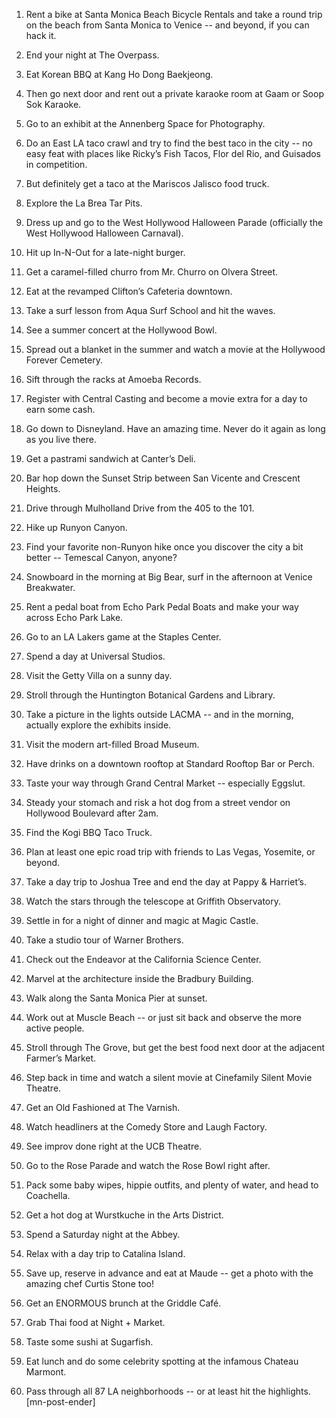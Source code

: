 

1. Rent a bike at Santa Monica Beach Bicycle Rentals and take a round trip on the beach from Santa Monica to Venice -- and beyond, if you can hack it.

2. End your night at The Overpass.

3. Eat Korean BBQ at Kang Ho Dong Baekjeong.

4. Then go next door and rent out a private karaoke room at Gaam or Soop Sok Karaoke.

5. Go to an exhibit at the Annenberg Space for Photography.

6. Do an East LA taco crawl and try to find the best taco in the city -- no easy feat with places like Ricky’s Fish Tacos, Flor del Rio, and Guisados in competition.

7. But definitely get a taco at the Mariscos Jalisco food truck.

8. Explore the La Brea Tar Pits.

9. Dress up and go to the West Hollywood Halloween Parade (officially the West Hollywood Halloween Carnaval).

10. Hit up In-N-Out for a late-night burger.

11. Get a caramel-filled churro from Mr. Churro on Olvera Street.

12. Eat at the revamped Clifton’s Cafeteria downtown.

13. Take a surf lesson from Aqua Surf School and hit the waves.

14. See a summer concert at the Hollywood Bowl.

15. Spread out a blanket in the summer and watch a movie at the Hollywood Forever Cemetery.

16. Sift through the racks at Amoeba Records.

17. Register with Central Casting and become a movie extra for a day to earn some cash.

18. Go down to Disneyland. Have an amazing time. Never do it again as long as you live there.

19. Get a pastrami sandwich at Canter’s Deli.

20. Bar hop down the Sunset Strip between San Vicente and Crescent Heights.

21. Drive through Mulholland Drive from the 405 to the 101.

22. Hike up Runyon Canyon.

23. Find your favorite non-Runyon hike once you discover the city a bit better -- Temescal Canyon, anyone?

24. Snowboard in the morning at Big Bear, surf in the afternoon at Venice Breakwater.
 
25. Rent a pedal boat from Echo Park Pedal Boats and make your way across Echo Park Lake.

26. Go to an LA Lakers game at the Staples Center.

27. Spend a day at Universal Studios.

28. Visit the Getty Villa on a sunny day.

29. Stroll through the Huntington Botanical Gardens and Library.

30. Take a picture in the lights outside LACMA -- and in the morning, actually explore the exhibits inside.

31. Visit the modern art-filled Broad Museum.

32. Have drinks on a downtown rooftop at Standard Rooftop Bar or Perch.

33. Taste your way through Grand Central Market -- especially Eggslut.

34. Steady your stomach and risk a hot dog from a street vendor on Hollywood Boulevard after 2am.

35. Find the Kogi BBQ Taco Truck.

36. Plan at least one epic road trip with friends to Las Vegas, Yosemite, or beyond.

37. Take a day trip to Joshua Tree and end the day at Pappy & Harriet’s.

38. Watch the stars through the telescope at Griffith Observatory.

39. Settle in for a night of dinner and magic at Magic Castle.

40. Take a studio tour of Warner Brothers.

41. Check out the Endeavor at the California Science Center.

42. Marvel at the architecture inside the Bradbury Building.

43. Walk along the Santa Monica Pier at sunset.

44. Work out at Muscle Beach -- or just sit back and observe the more active people.

45. Stroll through The Grove, but get the best food next door at the adjacent Farmer’s Market.

46. Step back in time and watch a silent movie at Cinefamily Silent Movie Theatre.

47. Get an Old Fashioned at The Varnish.

48. Watch headliners at the Comedy Store and Laugh Factory.

49. See improv done right at the UCB Theatre.

50. Go to the Rose Parade and watch the Rose Bowl right after.

51. Pack some baby wipes, hippie outfits, and plenty of water, and head to Coachella.

52. Get a hot dog at Wurstkuche in the Arts District.

53. Spend a Saturday night at the Abbey.

54. Relax with a day trip to Catalina Island.

55. Save up, reserve in advance and eat at Maude -- get a photo with the amazing chef Curtis Stone too!

56. Get an ENORMOUS brunch at the Griddle Café.

57. Grab Thai food at Night + Market.

58. Taste some sushi at Sugarfish.

59. Eat lunch and do some celebrity spotting at the infamous Chateau Marmont.

60. Pass through all 87 LA neighborhoods -- or at least hit the highlights. [mn-post-ender] 
